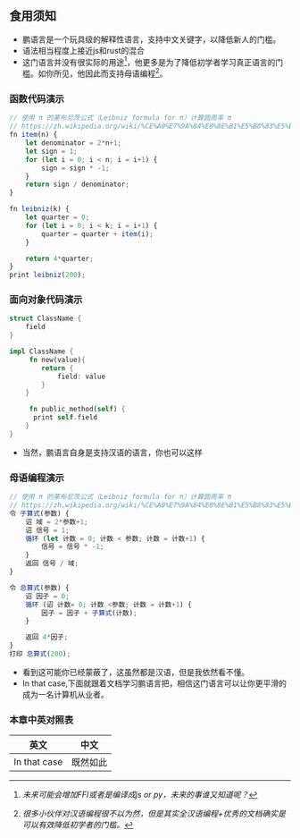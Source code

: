 ## 食用须知
+ 鹏语言是一个玩具级的解释性语言，支持中文关键字，以降低新人的门槛。
+ 语法相当程度上接近js和rust的混合 
+ 这门语言并没有很实际的用途[^ps1]，他更多是为了降低初学者学习真正语言的门槛。如你所见，他因此而支持母语编程[^ps2]。
### 函数代码演示
```typescript
// 使用 π 的莱布尼茨公式（Leibniz formula for π）计算圆周率 π
// https://zh.wikipedia.org/wiki/%CE%A0%E7%9A%84%E8%8E%B1%E5%B8%83%E5%B0%BC%E8%8C%A8%E5%85%AC%E5%BC%8F
fn item(n) {
	let denominator = 2*n+1;
	let sign = 1;
	for (let i = 0; i < n; i = i+1) {
		sign = sign * -1;
	}
	return sign / denominator;
}

fn leibniz(k) {
	let quarter = 0;
	for (let i = 0; i < k; i = i+1) {
		quarter = quarter + item(i);
	}

	return 4*quarter;
}
print leibniz(200);
```
### 面向对象代码演示
```rust
struct ClassName {
    field
}

impl ClassName {
     fn new(value){
        return {
            field: value
        }
    }

     fn public_method(self) {
      print self.field
    }
}
```
+ 当然，鹏语言自身是支持汉语的语言，你也可以这样
### 母语编程演示
```typescript
// 使用 π 的莱布尼茨公式（Leibniz formula for π）计算圆周率 π
// https://zh.wikipedia.org/wiki/%CE%A0%E7%9A%84%E8%8E%B1%E5%B8%83%E5%B0%BC%E8%8C%A8%E5%85%AC%E5%BC%8F
令 子算式(参数) {
	诏 域 = 2*参数+1;
	诏 信号 = 1;
	循环 (let 计数 = 0; 计数 < 参数; 计数 = 计数+1) {
		信号 = 信号 * -1;
	}
	返回 信号 / 域;
}

令 总算式(参数) {
	诏 因子 = 0;
	循环 (诏 计数= 0; 计数 <参数; 计数 = 计数+1) {
		因子 = 因子 + 子算式(计数);
	}

	返回 4*因子;
}
打印 总算式(200);
```
+ 看到这可能你已经蒙蔽了，这虽然都是汉语，但是我依然看不懂。
+ In that case,下面就跟着文档学习鹏语言把，相信这门语言可以让你更平滑的成为一名计算机从业者。
[^ps1]: *未来可能会增加FFI或者是编译成js or py，未来的事谁又知道呢？*
[^ps2]: *很多小伙伴对汉语编程很不以为然，但是其实全汉语编程+优秀的文档确实是可以有效降低初学者的门槛。*
### 本章中英对照表
| 英文      | 中文 |
| ----------- | ----------- |
| In that case | 既然如此    |